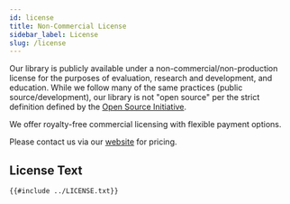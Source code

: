 ```yaml
---
id: license
title: Non-Commercial License
sidebar_label: License
slug: /license
---
```


Our library is publicly available under a non-commercial/non-production license for the purposes of evaluation, research and development, and education.
While we follow many of the same practices (public source/development), our library is not "open source" per the strict definition defined by the
[Open Source Initiative](https://opensource.org/osd).

We offer royalty-free commercial licensing with flexible payment options.

Please contact us via our [website](https://stepfunc.io/contact/) for pricing.

## License Text

```
{{#include ../LICENSE.txt}}
```





